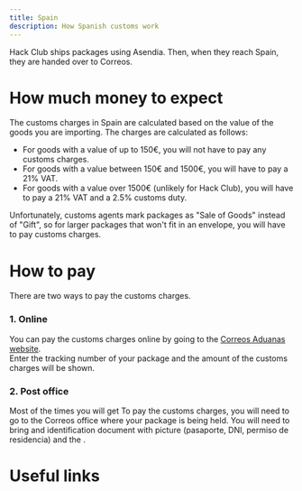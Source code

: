 ```yaml
---
title: Spain
description: How Spanish customs work
---
```


Hack Club ships packages using Asendia. Then, when they reach Spain, they are handed over to Correos.

# How much money to expect

The customs charges in Spain are calculated based on the value of the goods you are importing. The charges are calculated as follows:

- For goods with a value of up to 150€, you will not have to pay any customs charges.
- For goods with a value between 150€ and 1500€, you will have to pay a 21% VAT.
- For goods with a value over 1500€ (unlikely for Hack Club), you will have to pay a 21% VAT and a 2.5% customs duty.

Unfortunately, customs agents mark packages as "Sale of Goods" instead of "Gift", so for larger packages that won't fit in an envelope, you will have to pay customs charges.

# How to pay

There are two ways to pay the customs charges.

### 1. Online

You can pay the customs charges online by going to the [Correos Aduanas website](https://www.correosaduanas.es).  
Enter the tracking number of your package and the amount of the customs charges will be shown.

### 2. Post office

Most of the times you will get 
To pay the customs charges, you will need to go to the Correos office where your package is being held. You will need to bring and identification document with picture (pasaporte, DNI, permiso de residencia) and the .

# Useful links
<Cards>
	<Card title="Correos — importación en península y baleares" description="Correos customs & tariffs information website." href="https://www.correos.es/es/es/particulares/recibir/tramitacion-aduanera-en-la-importacion/importacion-en-peninsula-y-baleares" />
	<Card title="Correos Aduanas — FAQ" description="Preguntas frecuentes de Correos Aduanas" href="https://www.correosaduanas.es/webauth/correosAduanas/public/faq" />
</Cards>